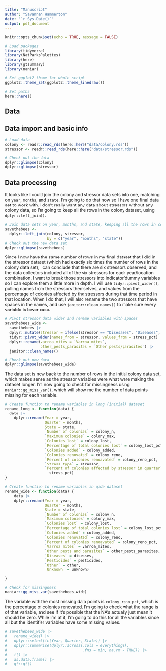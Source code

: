 ```yaml
---
title: "Manuscript"
author: "Savannah Hammerton"
date: "`r Sys.Date()`"
output: pdf_document
---
```


```r
knitr::opts_chunk$set(echo = TRUE, message = FALSE)
```

```r
# Load packages 
library(tidyverse)
library(NatParksPalettes)
library(here)
library(gtsummary)
library(naniar)

# Set ggplot2 theme for whole script 
ggplot2::theme_set(ggplot2::theme_linedraw())

# Set paths
here::here()
```


## Data 

## Data import and basic info

```r
# Load data 
colony <- readr::read_rds(here::here("data/colony.rds"))
stressor <- readr::read_rds(here::here("data/stressor.rds"))

# Check out the data 
dplyr::glimpse(colony)
dplyr::glimpse(stressor)
```

## Data processing 

It looks like I could join the colony and stressor data sets into one, matching on `year`, `months`, and `state`. I'm going to do that now so I have one final data set to work with. I don't really want any data about stressors without any colony data, so I'm going to keep all the rows in the colony dataset, using `dplyr::left_join()`. 

```r
# Join data sets on year, months, and state, keeping all the rows in colony
savethebees <- 
  dplyr::left_join(colony, stressor,
                   by = c("year", "months", "state"))
# Check out the new data set 
dplyr::glimpse(savethebees)
```

Since I now have the same number of rows in my final dataset that I did in the stressor dataset (which had exactly six times the number of rows in the colony data set), I can conclude that there are six stressors observed, and the data collectors included all of the six stressors for each year/location combination. I want to break those stressors into indicator/dummy variables so I can explore them a little more in depth. I will use `tidyr::pivot_wider()`, pulling names from the stressors themselves, and values from the percentage of colonies affected by the stressors during that time period in that location. When I do that, I will also rename the two stressors that have spaces in the names, and use `janitor::clean_names()` to make sure every variable is lower case. 

```r
# Pivot stressor data wider and rename variables with spaces 
savethebees_wide <- 
  savethebees |> 
  dplyr::mutate(stressor = ifelse(stressor == "Disesases", "Diseases", stressor)) |> 
  tidyr::pivot_wider(names_from = stressor, values_from = stress_pct) |> 
  dplyr::rename(varroa_mites = `Varroa mites`,
                other_pests_parasites = `Other pests/parasites`) |> 
  janitor::clean_names()

# Check out new data 
dplyr::glimpse(savethebees_wide)
```

The data set is now back to the number of rows in the initial colony data set, which makes sense as the stressor variables were what were making the dataset longer. I'm now going to check for missingness using `naniar::gg_miss_var()`, which will show me the number of data points missing for each variable. 

```r
# Create function to rename variables in long (initial) dataset
rename_long <- function(data) {
  data |> 
    dplyr::rename(Year = year,
                  Quarter = months,
                  State = state,
                  `Number of colonies` = colony_n,
                  `Maximum colonies` = colony_max,
                  `Colonies lost` = colony_lost,
                  `Percentage of total colonies lost` = colony_lost_pct,
                  `Colonies added` = colony_added,
                  `Colonies renovated` = colony_reno,
                  `Percent of colonies renoavated` = colony_reno_pct,
                  `Stress type` = stressor,
                  `Percent of colonies affected by stressor in quarter` =
                    stress_pct)
}

# Create function to rename variables in qide dataset 
rename_wide <- function(data) {
    data |> 
    dplyr::rename(Year = year,
                  Quarter = months,
                  State = state,
                  `Number of colonies` = colony_n,
                  `Maximum colonies` = colony_max,
                  `Colonies lost` = colony_lost,
                  `Percentage of total colonies lost` = colony_lost_pct,
                  `Colonies added` = colony_added,
                  `Colonies renovated` = colony_reno,
                  `Percent of colonies renoavated` = colony_reno_pct,
                  `Varroa mites` = varroa_mites,
                  `Other pests and parasites` = other_pests_parasites,
                  `Diseases` = diseases,
                  `Pesticides` = pesticides,
                  `Other` = other,
                  `Unknown` = unknown)

}

```

```r
# Check for missingness
naniar::gg_miss_var(savethebees_wide)
```

The variable with the most missing data points is `colony_reno_pct`, which is the percentage of colonies renovated. I'm going to check what the range is of that variable, and see if it's possible that the NA's actually just mean it should be zero. While I'm at it, I'm going to do this for all the variables since all but the identifier variables have some missing values. 

```r
# savethebees_wide |>
#   rename_wide() |> 
#   dplyr::select(!c(Year, Quarter, State)) |> 
#   dplyr::summarise(dplyr::across(.cols = everything(),
#                                  .fns = min, na.rm = TRUE)) |> 
#   t() |> 
#   as.data.frame() |> 
#   gt::gt()


```

